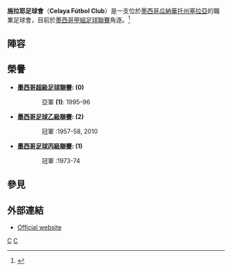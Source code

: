 {{Infobox football club
| clubname = 施拉耶
| image =
| fullname =  Celaya Fútbol Club
| nickname = ''Los Toros'' (The Bulls)<br>''Los Cajeteros'' (The Cajeta-Makers)
| founded = {{Start date and years ago|df=yes|1954|02|07}}
| ground = [[墨西哥|墨西哥]][[瓜納華托州|瓜納華托州]][[塞拉亞_(瓜納華托州)|塞拉亞]][[德國米格爾球場|德國米格爾球場]]
| capacity = 26,753
| owner    = Eduardo Cesarman<br>Guillermo Lara
| chairman = Marcos Achar
| manager = Gustavo Díaz
| league = [[墨西哥甲組足球聯賽|墨西哥甲組足球聯賽]]
| season =  [[2016–17_Ascenso_MX_season|Apertura 2016]]
| position = 1st (Semi-finals)
| pattern_la1=_celaya1516h|pattern_b1=_celaya1516h|pattern_ra1=_celaya1516h|pattern_sh1=_celaya1516h|pattern_so1=_celaya1516h
| leftarm1=FFFFFF|body1=3BB9FF|rightarm1=FFFFFF|shorts1=FFFFFF|socks1=FFFFFF |
| pattern_la2=_celaya1516a|pattern_b2=_celaya1516a|pattern_ra2=_celaya1516a|pattern_sh2=_celaya1516a|pattern_so2=_celaya1516a
| leftarm2=000000|body2=EAC117|rightarm2=000000|shorts2=000000|socks2=000000 |
| pattern_la3=_celaya1516t|pattern_b3=_celaya1516t|pattern_ra3=_celaya1516t|pattern_sh3=_celaya1516t|pattern_so3=_celaya1516t
| leftarm3=3BB9FF|body3=3BB9FF|rightarm3=3BB9FF|shorts3=3BB9FF|socks3=3BB9FF |
}}

'''施拉耶足球會'''（'''Celaya Fútbol Club'''）是一支位於[[墨西哥|墨西哥]][[瓜納華托州|瓜納華托州]][[塞拉亞_(瓜納華托州)|塞拉亞]]的職業足球會，目前於[[墨西哥甲組足球聯賽|墨西哥甲組足球聯賽]]角逐。<ref>{{cite web|url=http://www.senorgol.nu/mexico/celayahistoria.htm|title=Clubs Clubs History from www.senorgol.nu|language=es|accessdate=2004|deadurl=yes|archiveurl=https://archive.is/20021101202344/http://www.senorgol.nu/mexico/celayahistoria.htm|archivedate=2002-11-01}}</ref>

== 陣容 ==
{{Fs start}}
{{Fs player|no=1|nat=Mexico|name=Sergio Vega|pos=GK|other=由[[蒂華納足球會|蒂華納]]外借}}
{{Fs player|no=2|nat=Mexico|name=[[Omar_Domínguez|Omar Domínguez]]|pos=DF|other=由[[聖路易斯競技|聖路易斯競技]]外借}}
{{Fs player|no=3|nat=Mexico|name=[[Carlos_Alberto_Galeana|Carlos Galeana]]|pos=DF|other=由[[托盧卡體育足球俱樂部|托盧卡體育]]外借}}
{{Fs player|no=4|nat=Mexico|name=[[Abraham_Riestra|Abraham Riestra]]|pos=DF}}
{{Fs player|no=6|nat=Mexico|name=Juan Fernández|pos=DF|other=由[[藍十字|藍十字]]外借}}
{{Fs player|no=7|nat=Chile|name=Sergio Vergara|pos=FW}}
{{Fs player|no=8|nat=Mexico|name=Marco Reyna|pos=MF|other=由Zacatepec外借}}
{{Fs player|no=9|nat=Mexico|name=[[Víctor_Mañón|Víctor Mañón]]|pos=FW|other=由[[帕丘卡足球俱樂部|帕丘卡]]外借}}
{{Fs player|no=10|nat=Colombia|name=[[Tressor_Moreno|Tressor Moreno]]|pos=MF}}
{{Fs player|no=11|nat=Mexico|name=[[Mitchel_Oviedo|Mitchel Oviedo]]|pos=MF|other=由Tiburones Rojos de Veracruz外借}}
{{Fs player|no=12|nat=Mexico|name=[[Guillermo_Pozos|Guillermo Pozos]]|pos=GK}}
{{Fs player|no=15|nat=USA|name=[[Isaac_Acuña|Isaác Acuña]]|pos=FW|other=由[[亞特蘭特足球俱樂部|亞特蘭特]]外借}}
{{Fs mid}}
{{Fs player|no=16|nat=Mexico|name=[[Francisco_Silva_Flores|Francisco Silva]]|pos=MF|other=由[[內卡哈俱樂部|內卡哈]]外借}}
{{Fs player|no=17|nat=Mexico|name=[[Ignacio_Torres|Ignacio Torres]]|pos=MF|other=由[[基亞帕斯足球會|基亞帕斯]]外借}}
{{Fs player|no=18|nat=Mexico|name=Franz Torres|pos=DF|other由[[國立自治大學俱樂部|國立自治大學]]外借}}
{{Fs player|no=20|nat=Colombia|name=[[William_Arboleda|William Arboleda]]|pos=MF}}
{{Fs player|no=21|nat=Colombia|name=[[John_Restrepo|John Restrepo]]|pos=MF|other=[[隊長|隊長]]}}
{{Fs player|no=22|nat=Mexico|name=[[Alejandro_Martínez_Rodríguez|Alejandro Martínez]]|pos=MF|other=由[[桑托斯拉古納俱樂部|桑托斯拉古納]]外借}}
{{Fs player|no=23|nat=Colombia|name=[[Charles_Monsalvo|Charles Monsalvo]]|pos=FW}}
{{Fs player|no=24|nat=Mexico|name=[[Jaime_Ayala_Jain|Jaime Ayala]]|pos=DF|other=由[[藍十字|藍十字]]外借}}
{{Fs player|no=27|nat=Mexico|name=[[Rafael_Murguía|Rafael Murguía]]|pos=FW|other=由Tiburones Rojos de Veracruz外借}}
{{Fs player|no=29|nat=Mexico|name= [[Cristian_Gordillo|Cristian Gordillo]]|pos=MF|other=由[[聖路易斯競技|聖路易斯競技]]外借}}
{{Fs player|no=30|nat=Mexico|name=Christian Barrientos|pos=GK|other=由[[藍十字|藍十字]]外借}}
{{Fs player|no=33|nat=Mexico|name=Abraham Sánchez|pos=MF|other=由[[內卡哈俱樂部|內卡哈]]外借}}
{{Fs end}}

==榮譽==
*'''[[墨西哥超級足球聯賽|墨西哥超級足球聯賽]]: (0)'''
::亞軍 '''(1)''': 1995–96

*'''[[墨西哥足球乙級聯賽|墨西哥足球乙級聯賽]]: (2)'''
::冠軍 :1957-58,  2010

*'''[[墨西哥足球丙級聯賽|墨西哥足球丙級聯賽]]: (1)'''
::冠軍 :1973-74

==參見==
{{reflist}}

==外部連結==
* [http://www.celayafc.com.mx/ Official website] {{Wayback|url=http://www.celayafc.com.mx/ |date=20210304132108 }}

[[Category:1954年建立的足球俱樂部|C]]
[[Category:墨西哥足球俱樂部|C]]